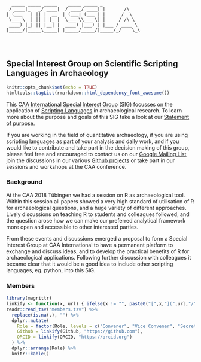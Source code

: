 <div class = "ascii_art_wrapper">
<div class = "ascii_art">

```
  _____ _____ _____    _____ _____ _              
 / ____|_   _/ ____|  / ____/ ____| |       /\    
| (___   | || |  __  | (___| (___ | |      /  \   
 \___ \  | || | |_ |  \___ \\___ \| |     / /\ \  
 ____) |_| || |__| |  ____) |___) | |___ / ____ \ 
|_____/|_____\_____| |_____/_____/|_____/_/    \_\




```
<!-- http://patorjk.com/software/taag/#p=author&f=Big&t=SIG%20SSLA -->
</div>
</div>

## Special Interest Group on Scientific Scripting Languages in Archaeology

```r
knitr::opts_chunk$set(echo = TRUE)
htmltools::tagList(rmarkdown::html_dependency_font_awesome())
```

This [CAA International](https://caa-international.org) [Special Interest Group ](https://caa-international.org/special-interest-groups) (SIG) focusses on the application of [Scripting Languages](https://en.wikipedia.org/wiki/Scripting_language) in archaeological research. To learn more about the purpose and goals of this SIG take a look at our [Statement of purpose](https://sslarch.github.io/statement.html).

If you are working in the field of quantitative archaeology, if you are using scripting languages as part of your analysis and daily work, and if you would like to contribute and take part in the decision making of this group, please feel free and encouraged to contact us on our <i class="fa fa-google"></i> [Google Mailing List](https://groups.google.com/forum/#!forum/scientific-scripting-languages-in-archaeology), join the discussions in our various <i class="fa fa-github"></i> [Github projects](https://github.com/sslarch) or take part in our sessions and workshops at the CAA conference. 

### Background

At the CAA 2018 Tübingen we had a session on R as archaeological tool. Within this session all papers showed a very high standard of utilisation of R for archaeological questions, and a huge variety of different approaches. Lively discussions on teaching R to students and colleagues followed, and the question arose how we can make our preferred analytical framework more open and accessible to other interested parties.

From these events and discussions emerged a proposal to form a Special Interest Group at CAA International to have a permanent platform to exchange and discuss ideas, and to develop the practical benefits of R for archaeological applications. Following further discussion with colleagues it became clear that it would be a good idea to include other scripting languages, eg. python, into this SIG.

### Members

```r
library(magrittr)
linkify <- function(x, url) { ifelse(x != "", paste0("[",x,"](",url,"/",x,")"),"") }
readr::read_tsv("members.tsv") %>%
  replace(is.na(.), "") %>%
  dplyr::mutate(
    Role = factor(Role, levels = c("Convener", "Vice Convener", "Secretary", "Member")),
    Github = linkify(Github, "https://github.com"),
    ORCID = linkify(ORCID, "https://orcid.org")
  ) %>% 
  dplyr::arrange(Role) %>%
  knitr::kable()
```
